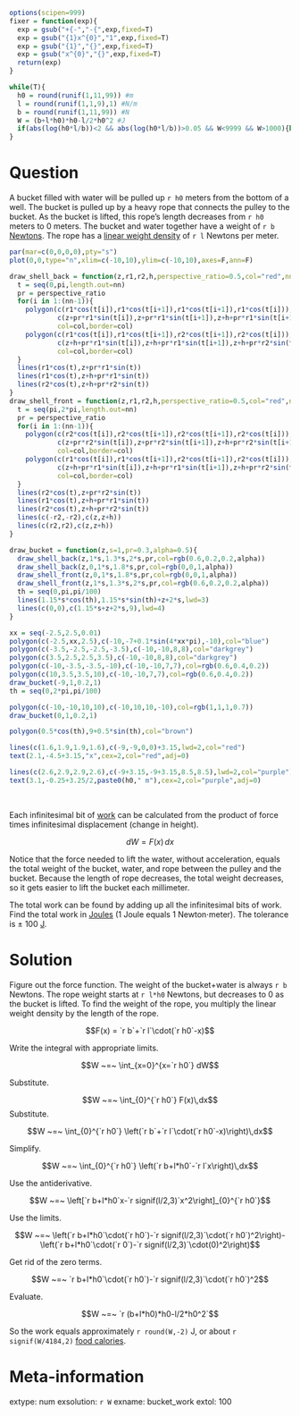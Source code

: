 ```r
options(scipen=999)
fixer = function(exp){
  exp = gsub("+{-","-{",exp,fixed=T)
  exp = gsub("{1}x^{0}","1",exp,fixed=T)
  exp = gsub("{1}","{}",exp,fixed=T)
  exp = gsub("x^{0}","{}",exp,fixed=T)
  return(exp)
}

while(T){
  h0 = round(runif(1,11,99)) #m
  l = round(runif(1,1,9),1) #N/m
  b = round(runif(1,11,99)) #N
  W = (b+l*h0)*h0-l/2*h0^2 #J
  if(abs(log(h0*l/b))<2 && abs(log(h0*l/b))>0.05 && W<9999 && W>1000){break}
}


```

Question
========

A bucket filled with water will be pulled up `r h0` meters from the bottom of a well. The bucket is pulled up by a heavy rope that connects the pulley to the bucket.  As the bucket is lifted, this rope's length decreases from `r h0` meters to 0 meters. The bucket and water together have a weight of `r b` [Newtons](https://en.wikipedia.org/wiki/Newton_(unit)). The rope has a [linear weight density](https://en.wikipedia.org/wiki/Linear_density) of `r l` Newtons per meter.

```r
par(mar=c(0,0,0,0),pty="s")
plot(0,0,type="n",xlim=c(-10,10),ylim=c(-10,10),axes=F,ann=F)

draw_shell_back = function(z,r1,r2,h,perspective_ratio=0.5,col="red",nn=100){
  t = seq(0,pi,length.out=nn)
  pr = perspective_ratio
  for(i in 1:(nn-1)){
    polygon(c(r1*cos(t[i]),r1*cos(t[i+1]),r1*cos(t[i+1]),r1*cos(t[i])),
            c(z+pr*r1*sin(t[i]),z+pr*r1*sin(t[i+1]),z+h+pr*r1*sin(t[i+1]),z+h+pr*r1*sin(t[i])),
            col=col,border=col)
    polygon(c(r1*cos(t[i]),r1*cos(t[i+1]),r2*cos(t[i+1]),r2*cos(t[i])),
            c(z+h+pr*r1*sin(t[i]),z+h+pr*r1*sin(t[i+1]),z+h+pr*r2*sin(t[i+1]),z+h+pr*r2*sin(t[i])),
            col=col,border=col)
  }
  lines(r1*cos(t),z+pr*r1*sin(t))
  lines(r1*cos(t),z+h+pr*r1*sin(t))
  lines(r2*cos(t),z+h+pr*r2*sin(t))
}
draw_shell_front = function(z,r1,r2,h,perspective_ratio=0.5,col="red",nn=100){
  t = seq(pi,2*pi,length.out=nn)
  pr = perspective_ratio
  for(i in 1:(nn-1)){
    polygon(c(r2*cos(t[i]),r2*cos(t[i+1]),r2*cos(t[i+1]),r2*cos(t[i])),
            c(z+pr*r2*sin(t[i]),z+pr*r2*sin(t[i+1]),z+h+pr*r2*sin(t[i+1]),z+h+pr*r2*sin(t[i])),
            col=col,border=col)
    polygon(c(r1*cos(t[i]),r1*cos(t[i+1]),r2*cos(t[i+1]),r2*cos(t[i])),
            c(z+h+pr*r1*sin(t[i]),z+h+pr*r1*sin(t[i+1]),z+h+pr*r2*sin(t[i+1]),z+h+pr*r2*sin(t[i])),
            col=col,border=col)
  }
  lines(r2*cos(t),z+pr*r2*sin(t))
  lines(r1*cos(t),z+h+pr*r1*sin(t))
  lines(r2*cos(t),z+h+pr*r2*sin(t))
  lines(c(-r2,-r2),c(z,z+h))
  lines(c(r2,r2),c(z,z+h))
}

draw_bucket = function(z,s=1,pr=0.3,alpha=0.5){
  draw_shell_back(z,1*s,1.3*s,2*s,pr,col=rgb(0.6,0.2,0.2,alpha))
  draw_shell_back(z,0,1*s,1.8*s,pr,col=rgb(0,0,1,alpha))
  draw_shell_front(z,0,1*s,1.8*s,pr,col=rgb(0,0,1,alpha))
  draw_shell_front(z,1*s,1.3*s,2*s,pr,col=rgb(0.6,0.2,0.2,alpha))
  th = seq(0,pi,pi/100)
  lines(1.15*s*cos(th),1.15*s*sin(th)+z+2*s,lwd=3)
  lines(c(0,0),c(1.15*s+z+2*s,9),lwd=4)
}

xx = seq(-2.5,2.5,0.01)
polygon(c(-2.5,xx,2.5),c(-10,-7+0.1*sin(4*xx*pi),-10),col="blue")
polygon(c(-3.5,-2.5,-2.5,-3.5),c(-10,-10,8,8),col="darkgrey")
polygon(c(3.5,2.5,2.5,3.5),c(-10,-10,8,8),col="darkgrey")
polygon(c(-10,-3.5,-3.5,-10),c(-10,-10,7,7),col=rgb(0.6,0.4,0.2))
polygon(c(10,3.5,3.5,10),c(-10,-10,7,7),col=rgb(0.6,0.4,0.2))
draw_bucket(-9,1,0.2,1)
th = seq(0,2*pi,pi/100)

polygon(c(-10,-10,10,10),c(-10,10,10,-10),col=rgb(1,1,1,0.7))
draw_bucket(0,1,0.2,1)

polygon(0.5*cos(th),9+0.5*sin(th),col="brown")

lines(c(1.6,1.9,1.9,1.6),c(-9,-9,0,0)+3.15,lwd=2,col="red")
text(2.1,-4.5+3.15,"x",cex=2,col="red",adj=0)

lines(c(2.6,2.9,2.9,2.6),c(-9+3.15,-9+3.15,8.5,8.5),lwd=2,col="purple")
text(3.1,-0.25+3.25/2,paste0(h0," m"),cex=2,col="purple",adj=0)


```
\

Each infinitesimal bit of [work](https://en.wikipedia.org/wiki/Work_(physics)) can be calculated from the product of force times infinitesimal displacement (change in height).

$$dW = F(x) \, dx$$

Notice that the force needed to lift the water, without acceleration, equals the total weight of the bucket, water, and rope between the pulley and the bucket. Because the length of rope decreases, the total weight decreases, so it gets easier to lift the bucket each millimeter.


The total work can be found by adding up all the infinitesimal bits of work. Find the total work in [Joules](https://en.wikipedia.org/wiki/Joule) (1 Joule equals 1 Newton$\cdot$meter). The tolerance is $\pm$ 100 [J](https://en.wikipedia.org/wiki/Joule).


Solution
========

Figure out the force function. The weight of the bucket+water is always `r b` Newtons. The rope weight starts at `r l*h0` Newtons, but decreases to 0 as the bucket is lifted. To find the weight of the rope, you multiply the linear weight density by the length of the rope.

$$F(x) = `r b`+`r l`\cdot(`r h0`-x)$$

Write the integral with appropriate limits.

$$W ~=~ \int_{x=0}^{x=`r h0`} dW$$

Substitute.

$$W ~=~ \int_{0}^{`r h0`} F(x)\,dx$$
Substitute.

$$W ~=~ \int_{0}^{`r h0`} \left(`r b`+`r l`\cdot(`r h0`-x)\right)\,dx$$

Simplify.

$$W ~=~ \int_{0}^{`r h0`} \left(`r b+l*h0`-`r l`x\right)\,dx$$

Use the antiderivative.

$$W ~=~ \left[`r b+l*h0`x-`r signif(l/2,3)`x^2\right]_{0}^{`r h0`}$$

Use the limits.

$$W ~=~ \left(`r b+l*h0`\cdot(`r h0`)-`r signif(l/2,3)`\cdot(`r h0`)^2\right)-\left(`r b+l*h0`\cdot(`r 0`)-`r signif(l/2,3)`\cdot(0)^2\right)$$

Get rid of the zero terms.

$$W ~=~ `r b+l*h0`\cdot(`r h0`)-`r signif(l/2,3)`\cdot(`r h0`)^2$$

Evaluate.

$$W ~=~ `r (b+l*h0)*h0-l/2*h0^2`$$

So the work equals approximately `r round(W,-2)` J, or about `r signif(W/4184,2)` [food calories](https://en.wikipedia.org/wiki/Calorie#Nutrition).


Meta-information
============
extype: num
exsolution: `r W`
exname: bucket_work
extol: 100